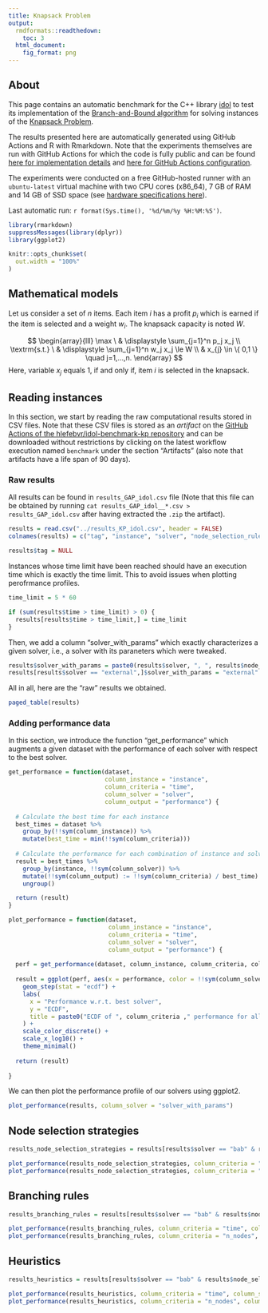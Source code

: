 ```yaml
---
title: Knapsack Problem
output:
  rmdformats::readthedown:
    toc: 3
  html_document:
    fig_format: png
---
```


## About

This page contains an automatic benchmark for the C++ library [idol](https://github.com/hlefebvr/idol)
to test its implementation of the [Branch-and-Bound algorithm](https://en.wikipedia.org/wiki/Branch_and_bound) for solving instances of the [Knapsack Problem](https://en.wikipedia.org/wiki/Knapsack_problem).

The results presented here are automatically generated using GitHub Actions and R with Rmarkdown. Note that the experiments themselves are run with GitHub Actions for which the code
is fully public and can be found [here for implementation details](https://github.com/hlefebvr/idol-benchmark-kp) and [here for GitHub Actions configuration](https://github.com/hlefebvr/idol-benchmark-kp/blob/main/.github/workflows/benchmark.yml).

The experiments were conducted on a free GitHub-hosted runner with an `ubuntu-latest` virtual machine with two CPU cores (x86_64), 7 GB of RAM and 14 GB of SSD space (see [hardware specifications here](https://docs.github.com/en/actions/using-github-hosted-runners/about-github-hosted-runners)).

Last automatic run: `r format(Sys.time(), '%d/%m/%y %H:%M:%S')`.

```r
library(rmarkdown)
suppressMessages(library(dplyr))
library(ggplot2)

knitr::opts_chunk$set(
  out.width = "100%"
)

```

## Mathematical models

Let us consider a set of $n$ items. Each item $i$ has a profit $p_i$ which is earned if the item is selected and a weight $w_i$. The knapsack capacity is noted $W$.

$$
  \begin{array}{lll}
    \max \ & \displaystyle \sum_{j=1}^n p_j x_j \\
    \textrm{s.t.} \ & \displaystyle \sum_{j=1}^n w_j x_j \le W \\
    & x_{j} \in \{ 0,1 \} \quad j=1,...,n.
  \end{array}
$$
Here, variable $x_{j}$ equals 1, if and only if, item $i$ is selected in the knapsack. 

## Reading instances

In this section, we start by reading the raw computational results stored in CSV files. Note that these CSV files is stored as an *artifact* on the [GitHub Actions of the hlefebvr/idol-benchmark-kp repository](https://github.com/hlefebvr/idol-benchmark-kp/actions) and can be downloaded without restrictions by clicking on the latest workflow execution named `benchmark` under the section "Artifacts" (also note that artifacts have a life span of 90 days).

### Raw results

All results can be found in `results_GAP_idol.csv` file (Note that this file can be obtained by running `cat results_GAP_idol__*.csv > results_GAP_idol.csv` after having extracted the `.zip` the artifact).

```r
results = read.csv("../results_KP_idol.csv", header = FALSE)
colnames(results) = c("tag", "instance", "solver", "node_selection_rule", "branching_rule", "heuristic", "time", "n_nodes", "best_bound", "best_obj")

results$tag = NULL
```

Instances whose time limit have been reached should have an execution time which is exactly the time limit.
This to avoid issues when plotting perofrmance profiles.

```r
time_limit = 5 * 60

if (sum(results$time > time_limit) > 0) {
  results[results$time > time_limit,] = time_limit
}
```

Then, we add a column "solver_with_params" which exactly characterizes a given solver, i.e., a solver with its paraneters which were tweaked.

```r
results$solver_with_params = paste0(results$solver, ", ", results$node_selection_rule, ",", results$branching_rule, ", ", results$heuristic)
results[results$solver == "external",]$solver_with_params = "external" 
```

All in all, here are the "raw" results we obtained.

```r
paged_table(results)
```

### Adding performance data

In this section, we introduce the function "get_performance" which augments a given dataset with the performance of each solver with respect to the best solver.

```r
get_performance = function(dataset, 
                           column_instance = "instance",
                           column_criteria = "time",
                           column_solver = "solver",
                           column_output = "performance") {
  
  # Calculate the best time for each instance
  best_times = dataset %>%
    group_by(!!sym(column_instance)) %>%
    mutate(best_time = min(!!sym(column_criteria)))
  
  # Calculate the performance for each combination of instance and solver
  result = best_times %>%
    group_by(instance, !!sym(column_solver)) %>%
    mutate(!!sym(column_output) := !!sym(column_criteria) / best_time) %>%
    ungroup()

  return (result)
}

plot_performance = function(dataset,
                            column_instance = "instance", 
                            column_criteria = "time", 
                            column_solver = "solver", 
                            column_output = "performance") {
  
  perf = get_performance(dataset, column_instance, column_criteria, column_solver, column_output)
  
  result = ggplot(perf, aes(x = performance, color = !!sym(column_solver))) +
    geom_step(stat = "ecdf") +
    labs(
      x = "Performance w.r.t. best solver",
      y = "ECDF",
      title = paste0("ECDF of ", column_criteria ," performance for all solvers")
    ) +
    scale_color_discrete() +
    scale_x_log10() +
    theme_minimal()
  
  return (result)
  
}
```

We can then plot the performance profile of our solvers using ggplot2.

```r
plot_performance(results, column_solver = "solver_with_params")
```

## Node selection strategies

```r
results_node_selection_strategies = results[results$solver == "bab" & results$branching_rule == "most-infeasible" & results$heuristic == "-",]
```

```r
plot_performance(results_node_selection_strategies, column_criteria = "time", column_solver = "solver_with_params")
plot_performance(results_node_selection_strategies, column_criteria = "n_nodes", column_solver = "solver_with_params")
```

## Branching rules


```r
results_branching_rules = results[results$solver == "bab" & results$node_selection_rule == "best-bound" & results$heuristic == "-",]
```

```r
plot_performance(results_branching_rules, column_criteria = "time", column_solver = "solver_with_params")
plot_performance(results_branching_rules, column_criteria = "n_nodes", column_solver = "solver_with_params")
```


## Heuristics


```r
results_heuristics = results[results$solver == "bab" & results$node_selection_rule == "best-bound" & results$branching_rule == "most-infeasible",]
```

```r
plot_performance(results_heuristics, column_criteria = "time", column_solver = "solver_with_params")
plot_performance(results_heuristics, column_criteria = "n_nodes", column_solver = "solver_with_params")
```


